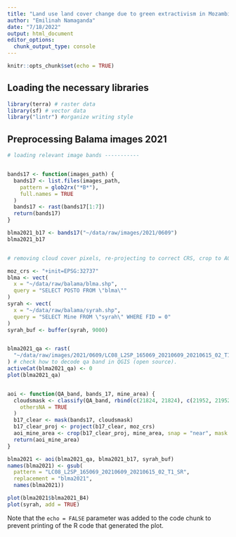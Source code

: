 ```yaml
---
title: "Land use land cover change due to green extractivism in Mozambique"
author: "Emilinah Namaganda"
date: "7/18/2022"
output: html_document
editor_options: 
  chunk_output_type: console
---
```


```r
knitr::opts_chunk$set(echo = TRUE)
```

## Loading the necessary libraries

```r

library(terra) # raster data
library(sf) # vector data
library("lintr") #organize writing style

```

## Preprocessing Balama images 2021

```r

# loading relevant image bands -----------


bands17 <- function(images_path) {
  bands17 <- list.files(images_path,
    pattern = glob2rx("*B*"),
    full.names = TRUE
  )
  bands17 <- rast(bands17[1:7])
  return(bands17)
}

blma2021_b17 <- bands17("~/data/raw/images/2021/0609")
blma2021_b17


# removing cloud cover pixels, re-projecting to correct CRS, crop to AOI ------

moz_crs <- "+init=EPSG:32737"
blma <- vect(
  x = "~/data/raw/balama/blma.shp",
  query = "SELECT POSTO FROM \"blma\""
)
syrah <- vect(
  x = "~/data/raw/balama/syrah.shp",
  query = "SELECT Mine FROM \"syrah\" WHERE FID = 0"
)
syrah_buf <- buffer(syrah, 9000)


blma2021_qa <- rast(
  "~/data/raw/images/2021/0609/LC08_L2SP_165069_20210609_20210615_02_T1_QA_PIXEL.TIF"
) # check how to decode qa band in QGIS (open source).
activeCat(blma2021_qa) <- 0
plot(blma2021_qa)


aoi <- function(QA_band, bands_17, mine_area) {
  cloudsmask <- classify(QA_band, rbind(c(21824, 21824), c(21952, 21952)),
    othersNA = TRUE
  )
  b17_clear <- mask(bands17, cloudsmask)
  b17_clear_proj <- project(b17_clear, moz_crs)
  aoi_mine_area <- crop(b17_clear_proj, mine_area, snap = "near", mask = TRUE)
  return(aoi_mine_area)
}

blma2021 <- aoi(blma2021_qa, blma2021_b17, syrah_buf)
names(blma2021) <- gsub(
  pattern = "LC08_L2SP_165069_20210609_20210615_02_T1_SR",
  replacement = "blma2021",
  names(blma2021))

plot(blma2021$blma2021_B4)
plot(syrah, add = TRUE)

```
Note that the `echo = FALSE` parameter was added to the code chunk to prevent
printing of the R code that generated the plot.
